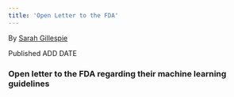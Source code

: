 ```yaml
---
title: 'Open Letter to the FDA'
---
```

By [Sarah Gillespie](https://www.linkedin.com/in/sarahg4567/)
 
Published ADD DATE


### Open letter to the FDA regarding their machine learning guidelines


